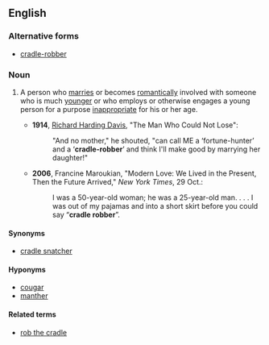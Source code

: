 ==English==

===Alternative forms===
* [[cradle-robber]]

===Noun===
{{en-noun|head=[[cradle]] [[robber]]}}

# {{context|idiomatic|pejorative|lang=en}} A person who [[marry|marries]] or becomes [[romantically]] involved with someone who is much [[younger]] or who employs or otherwise engages a young person for a purpose [[inappropriate]] for his or her age.
#* '''1914''', [[w:Richard_Harding_Davis|Richard Harding Davis]], "The Man Who Could Not Lose":
#*: "And no mother," he shouted, "can call ME a ‘fortune-hunter’ and a ‘'''cradle-robber'''’ and think I'll make good by marrying her daughter!"
#* '''2006''', Francine Maroukian, "Modern Love: We Lived in the Present, Then the Future Arrived," ''New York Times'', 29 Oct.:
#*: I was a 50-year-old woman; he was a 25-year-old man. . . . I was out of my pajamas and into a short skirt before you could say “'''cradle robber'''”.

====Synonyms====
*[[cradle snatcher]]

====Hyponyms====
*[[cougar]] {{qualifier|North America|slang}}
*[[manther]] {{qualifier|North America|slang}}

====Related terms====
* [[rob the cradle]]